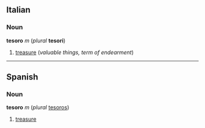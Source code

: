==Italian==
===Noun===
'''tesoro''' ''m'' (''plural'' '''tesori''')

#[[treasure]] (''valuable things, term of endearment'')

----
==Spanish==
===Noun===
'''tesoro''' ''m'' (''plural'' [[tesoros]])

#[[treasure]]